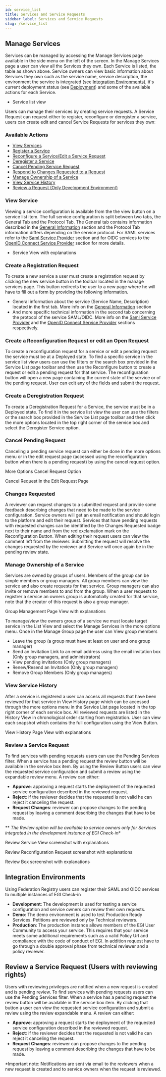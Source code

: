 ```yaml
---
id: service_list
title: Services and Service Requests
sidebar_label: Services and Service Requests
slug: /service_list
---
```



## Manage Services

Services can be managed by accessing the Manage Services page available in the
side menu on the left of the screen. In the Manage Services page a user can view
all the Services they own. Each Service is listed, the table as shown above.
Service owners can view basic information about Services they own such as the
service name, service description, the environment the service is integrated
(see [Integration Environments](#integration-environments)), it's current
deployment status (see [Deployment](#deployment)) and some of the available
actions for each Service.

- Service list view <ImageExpand image_url="/screenshots/service_list_view.png" />

Users can manage their services by creating service requests. A Service Request
can request either to register, reconfigure or deregister a service, users can
create edit and cancel Service Requests for services they own:

### **Available Actions**

- [View Services](#view-service)
- [Register a Service](#create-a-registration-request)
- [Reconfigure a Service/Edit a Service Request](#create-a-reconfiguration-request-or-edit-an-open-request)
- [Deregister a Service](#create-a-deregistration-request)
- [Cancel Pending Service Request](#cancel-pending-request)
- [Respond to Changes Requested to a Request](#changes-requested)
- [Manage Ownership of a Service](#manage-ownership-of-a-service)
- [View Service History](#view-service-history)
- [Review a Request (Only Development Environment)](#review-a-request)

### View Service

Viewing a service configuration is available from the the view button on a
service list item. The full service configuration is split between two tabs, the
General Tab and the Protocol Tab. The General tab contains information described
in the
[General Information](https://docs.egi.eu/providers/check-in/sp/#general-information)
section and the Protocol Tab information differs depending on the service
protocol. For SAML services refer to the
[Saml Service Provider](https://docs.egi.eu/providers/check-in/sp/#saml-service-provider)
section and for OIDC services to the
[OpenID Connect Service Provider](https://docs.egi.eu/providers/check-in/sp/#openid-connect-service-provider)
section for more details.

- Service View with explanations <ImageExpand image_url="/screenshots/view_service.png" />

### Create a Registration Request

To create a new service a user must create a registration request by clicking
the new service button in the toolbar located in the manage services page. This
button redirects the user to a new page where he will have to fill out a form by
providing the following information.

- General information about the service (Service Name, Description) located in
  the first tab. More info on the
  [General Information](https://docs.egi.eu/providers/check-in/sp/#general-information)
  section
- And more specific technical information in the second tab concerning the
  protocol of the service SAML/OIDC. More info on the
  [Saml Service Provider](https://docs.egi.eu/providers/check-in/sp/#saml-service-provider)
  and the
  [OpenID Connect Service Provider](https://docs.egi.eu/providers/check-in/sp/#openid-connect-service-provider)
  sections respectively.

### Create a Reconfiguration Request or edit an Open Request

To create a reconfiguration request for a service or edit a pending request the
service must be at a Deployed state. To find a specific service in the service
list view users can use the filters or the search box provided in the Service
List page toolbar and then use the Reconfigure button to create a request or
edit a pending request for that service. The reconfiguration button will open a
new page containing the current state of the service or of the pending request.
User can edit any of the fields and submit the request.

### Create a Deregistration Request

To create a Deregistration Request for a Service, the service must be in a
Deployed state. To find it in the service list view the user can use the filters
or the search box provided in the Service List page toolbar and then click the
more options located in the top right corner of the service box and select the
Deregister Service option.

### Cancel Pending Request

Canceling a pending service request can either be done in the more options menu
or in the edit request page (accessed using the reconfiguration button when
there is a pending request) by using the cancel request option.

More Options Cancel Request Option <ImageExpand image_url="/screenshots/cancel_request_list.png" />

Cancel Request In the Edit Request Page <ImageExpand image_url="/screenshots/cancel_request_form.png" />

### Changes Requested

A reviewer can request changes to a submitted request and provide some feedback
describing changes that need to be made to the service configuration. Service
owners will get an email notification and should login to the platform and edit
their request. Services that have pending requests with requested changes can be
identified by the Changes Requested badge next to their name and from the red
exclamation mark on the Reconfiguration Button. When editing their request users
can view the comment left from the reviewer. Submitting the request will resolve
the changes requested by the reviewer and Service will once again be in the
pending review state.

### Manage Ownership of a Service

Services are owned by groups of users. Members of the group can be simple
members or group managers. All group members can view the service and also
create requests for that service. Group managers can also invite or remove
members to and from the group. When a user requests to registrer a service an
owners group is automatially created for that service, note that the creator of
this request is also a group manager.

Group Management Page View with explanations <ImageExpand image_url="/screenshots/owners_group.png" />

To manage/view the owners group of a service we must locate target service in
the List View and select the Manage Services in the more options menu. Once in
the Manage Group page the user can View group members

- Leave the group (a group must have at least on user and one group manager)
- Send an Invitation Link to an email address using the email invitation box
  (Only group managers, and administrators)
- View pending invitations (Only group managers)
- Renew/Resend an Invitation (Only group managers)
- Remove Group Members (Only group managers)

### View Service History

After a service is registered a user can access all requests that have been
reviewed for that service in View History page which can be accessed through the
more options menu in the Service List page located in the top right corner of
each service box. All reviewed requests are listed in the History View in
chronological order starting from registration. User can view each snapshot
which contains the full configuration using the View Button.

View History Page View with explanations <ImageExpand image_url="/screenshots/history_list.png" />

### Review a Service Request

To find services with pending requests users can use the Pending Services
filter. When a service has a pending request the review button will be available
in the service box item. By using the Review Button users can view the requested
service configuration and submit a review using the expandable review menu. A
review can either:

- **Approve**: approving a request starts the deployment of the requested
  service configuration described in the reviewed request.
- **Reject**: if the reviewer decides that the requested is not valid he can
  reject it canceling the request.
- **Request Changes**: reviewer can propose changes to the pending request by
  leaving a comment describing the changes that have to be made.

** *The Review option will be available to
service owners only for Services integrated in the development instance of EGI
Check-in**

Review Service View screenshot with explanations <ImageExpand image_url="/screenshots/review_form.png" />

Review Reconfiguration Request screenshot with explanations <ImageExpand image_url="/screenshots/review_edit.png" />

Review Box screenshot with explanations <ImageExpand image_url="/screenshots/review_box.png" />

## Integration Environments

Using Federation Registry users can register their SAML and OIDC services to
multiple instances of EGI Check-in

- **Development**: The development is used for testing a service configuration
  and service owners can review their own requests.
- **Demo**: The demo environment is used to test Production Ready Services.
  Petitions are reviewed only by Technical reviewers.
- **Production**: The production instance allows members of the EGI User
  Community to access your service. This requires that your service meets some
  additional requirements such as a valid Policy Url and compliance with the
  code of conduct of EGI. In addition request have to go through a double
  approval phase from technical reviewer and a policy reviewer.

## Review a Service Request (Users with reviewing rights)

Users with reviewing privileges are notified when a new request is created and
is pending review. To find services with pending requests users can use the
Pending Services filter. When a service has a pending request the review button
will be available in the service box item. By clicking that button a user can
view the requested service configuration and submit a review using the review
expandable menu. A review can either:

- **Approve**: approving a request starts the deployment of the requested
  service configuration described in the reviewed request.
- **Reject**: if the reviewer decides that the requested is not valid he can
  reject it canceling the request.
- **Request Changes**: reviewer can propose changes to the pending request by
  leaving a comment describing the changes that have to be made.

\*Important note: Notifications are sent via email to the reviewers when a new
request is created and to service owners when the request is reviewed.
